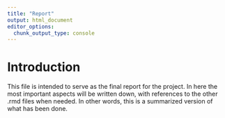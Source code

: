 ```yaml
---
title: "Report"
output: html_document
editor_options: 
  chunk_output_type: console
---
```


# Introduction

This file is intended to serve as the final report for the project. In here the most important aspects will be written down, with references to the other .rmd files when needed. In other words, this is a summarized version of what has been done. 
